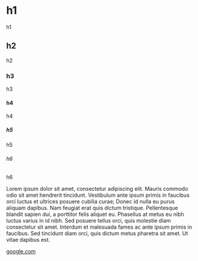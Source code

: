 # h1

h1

## h2

h2

### h3

h3

#### h4

h4

##### h5

h5

###### h6

h6

Lorem ipsum dolor sit amet, consectetur adipiscing elit. Mauris commodo odio sit amet hendrerit tincidunt. Vestibulum ante ipsum primis in faucibus orci luctus et ultrices posuere cubilia curae; Donec id nulla eu purus aliquam dapibus. Nam feugiat erat quis dictum tristique. Pellentesque blandit sapien dui, a porttitor felis aliquet eu. Phasellus at metus eu nibh luctus varius in id nibh. Sed posuere tellus orci, quis molestie diam consectetur sit amet. Interdum et malesuada fames ac ante ipsum primis in faucibus. Sed tincidunt diam orci, quis dictum metus pharetra sit amet. Ut vitae dapibus est.

[google.com](https://google.com)
